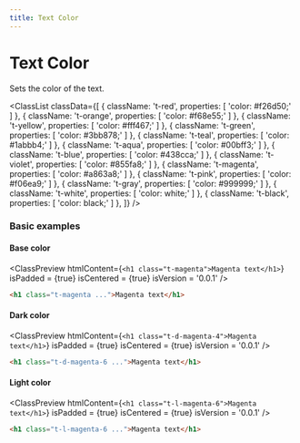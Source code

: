 ```yaml
---
title: Text Color
---
```



# Text Color

Sets the color of the text.

<ClassList
  classData={[
    {
      className: 't-red',
      properties: [
        'color: #f26d50;'
      ]
    },
    {
      className: 't-orange',
      properties: [
        'color: #f68e55;'
      ]
    },
    {
      className: 't-yellow',
      properties: [
        'color: #fff467;'
      ]
    },
    {
      className: 't-green',
      properties: [
        'color: #3bb878;'
      ]
    },
    {
      className: 't-teal',
      properties: [
        'color: #1abbb4;'
      ]
    },
    {
      className: 't-aqua',
      properties: [
        'color: #00bff3;'
      ]
    },
    {
      className: 't-blue',
      properties: [
        'color: #438cca;'
      ]
    },
    {
      className: 't-violet',
      properties: [
        'color: #855fa8;'
      ]
    },
    {
      className: 't-magenta',
      properties: [
        'color: #a863a8;'
      ]
    },
    {
      className: 't-pink',
      properties: [
        'color: #f06ea9;'
      ]
    },
    {
      className: 't-gray',
      properties: [
        'color: #999999;'
      ]
    },
    {
      className: 't-white',
      properties: [
        'color: white;'
      ]
    },
    {
      className: 't-black',
      properties: [
        'color: black;'
      ]
    },
  ]}
/>

### Basic examples

#### Base color

<ClassPreview
  htmlContent={`
    <h1 class="t-magenta">Magenta text</h1>
  `}
  isPadded = {true}
  isCentered = {true}
  isVersion = '0.0.1'
/>

```html
<h1 class="t-magenta ...">Magenta text</h1>
```

#### Dark color

<ClassPreview
  htmlContent={`
    <h1 class="t-d-magenta-4">Magenta text</h1>
  `}
  isPadded = {true}
  isCentered = {true}
  isVersion = '0.0.1'
/>

```html
<h1 class="t-d-magenta-6 ...">Magenta text</h1>
```

#### Light color

<ClassPreview
  htmlContent={`
    <h1 class="t-l-magenta-6">Magenta text</h1>
  `}
  isPadded = {true}
  isCentered = {true}
  isVersion = '0.0.1'
/>

```html
<h1 class="t-l-magenta-6 ...">Magenta text</h1>
```